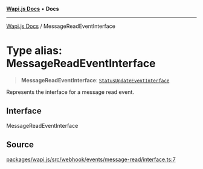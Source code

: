 [**Wapi.js Docs**](../README.mdx) • **Docs**

***

[Wapi.js Docs](../globals.mdx) / MessageReadEventInterface

# Type alias: MessageReadEventInterface

> **MessageReadEventInterface**: [`StatusUpdateEventInterface`](../interfaces/StatusUpdateEventInterface.mdx)

Represents the interface for a message read event.

## Interface

MessageReadEventInterface

## Source

[packages/wapi.js/src/webhook/events/message-read/interface.ts:7](https://github.com/sarthakjdev/wapi.js/blob/13b0ae8a179e1d2ead89d348fa5b05387c8fc977/packages/wapi.js/src/webhook/events/message-read/interface.ts#L7)
